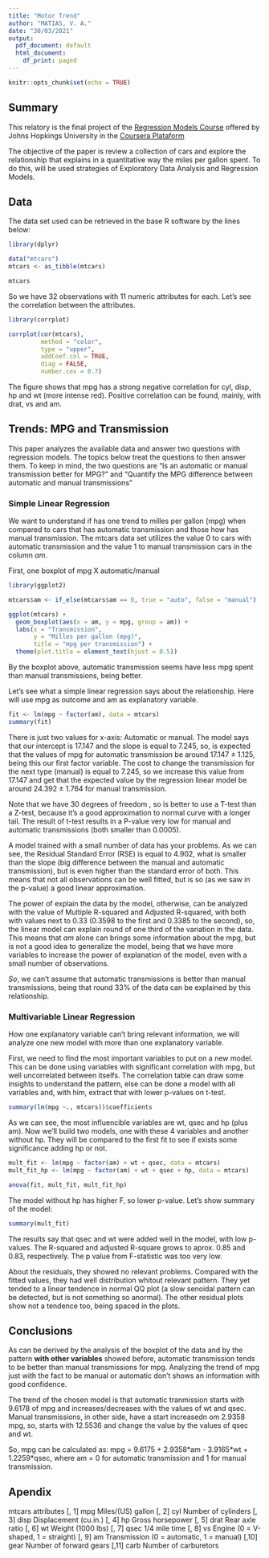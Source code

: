 ```yaml
---
title: "Motor Trend"
author: "MATIAS, V. A."
date: "30/03/2021"
output:
  pdf_document: default
  html_document:
    df_print: paged
---
```


```r
knitr::opts_chunk$set(echo = TRUE)
```

## Summary
<p> This relatory is the final project of the 
[Regression Models Course](https://www.coursera.org/learn/regression-models) 
offered by Johns Hopkings  University in the 
[Coursera Plataform](https://www.coursera.org/)

<p> The objective of the paper is review a collection of cars and explore 
the relationship that explains in a quantitative way the miles per gallon spent.
To do this, will be used strategies of Exploratory Data Analysis and Regression 
Models.

## Data
<p> The data set used can be retrieved in the base R software by the lines 
below:
```r
library(dplyr)

data("mtcars")
mtcars <- as_tibble(mtcars)

mtcars
```

<p> So we have 32 observations with 11 numeric attributes for each. Let's see 
the correlation between the attributes.
```r
library(corrplot)

corrplot(cor(mtcars), 
         method = "color",
         type = "upper", 
         addCoef.col = TRUE,
         diag = FALSE,
         number.cex = 0.7)
```
<p> The figure shows that mpg has a strong negative correlation for cyl, disp,
hp and wt (more intense red). Positive correlation can be found, mainly,
with drat, vs and am.

## Trends: MPG and Transmission
<p> This paper analyzes the available data and answer two questions with 
regression models. The topics below treat the questions to then answer them.
To keep in mind, the two questions are "Is an automatic or manual transmission 
better for MPG?" and "Quantify the MPG difference between automatic and manual 
transmissions"

### Simple Linear Regression
<p> We want to understand if has one trend to milles per gallon (mpg) 
when compared to cars that has automatic transmission and those how has manual 
transmission. The mtcars data set utilizes the value 0 to cars with automatic 
transmission and the value 1 to manual transmission cars in the column _am_.

<p> First, one boxplot of mpg X automatic/manual
```r
library(ggplot2)

mtcars$am <- if_else(mtcars$am == 0, true = "auto", false = "manual")

ggplot(mtcars) + 
  geom_boxplot(aes(x = am, y = mpg, group = am)) + 
  labs(x = "Transmission",
       y = "Milles per gallon (mpg)",
       title = "mpg per transmission") +
  theme(plot.title = element_text(hjust = 0.5))
```
<p> By the boxplot above, automatic transmission seems have less mpg spent than 
manual transmissions, being better. 

<p> Let's see what a simple linear regression says about the relationship. Here 
will use mpg as outcome and am as explanatory variable.
```r
fit <- lm(mpg ~ factor(am), data = mtcars)
summary(fit)

```
<p> There is just two values for x-axis: Automatic or manual.
The model says that our intercept is 17.147 and the slope is equal to 7.245,
so, is expected that the values of mpg for automatic transmission be around 
17.147 $\pm$ 1.125, being this our first factor variable. The cost to change the 
transmission for the next type (manual) is equal to 7.245, so we increase this
value from 17.147 and get that the expected value by the regression linear model
be around 24.392 $\pm$ 1.764 for manual transmission.

<p> Note that we have 30 degrees of freedom , so is better to use a T-test than
a Z-test, because it's a good approximation to normal curve with a longer tail. 
The result of t-test results in a P-value very low for manual and automatic 
transmissions (both smaller than 0.0005).

<p> A model trained with a small number of data has your problems. As we 
can see, the Residual Standard Error (RSE) is equal to 4.902, what is smaller
than the slope (big difference between the manual and automatic transmission),
but is even higher than the standard error of both. This means that not all 
observations can be well fitted, but is so (as we saw in the p-value) a good
linear approximation.

<p> The power of explain the data by the model, otherwise, can be analyzed 
with the value of  Multiple R-squared and Adjusted R-squared, with both with 
values next to 0.33 (0.3598 to the first and 0.3385 to the second), so,
the linear model can explain round of one third of the variation in the data.
This means that _am_ alone can brings some information about the mpg, but
is not a good idea to generalize the model, being that we have more variables 
to increase the power of explanation of the model, even with a small number of 
observations.

<p> *So*, we can't assume that automatic transmissions is better than manual 
transmissions, being that round 33% of the data can be explained by this
relationship.


### Multivariable Linear Regression
<p> How one explanatory variable can't bring relevant information, we will
analyze one new model with more than one explanatory variable. 

<p> First, we need to find the most important variables to put on a new model.
This can be done using variables with significant correlation with mpg, but 
well uncorrelated between itselfs. The correlation table can draw some insights 
to understand the pattern, else can be done a model with all variables and, 
with him, extract that with lower p-values on t-test.
```r
summary(lm(mpg ~., mtcars))$coefficients
```
<p> As we can see, the most influencible variables are wt, qsec and hp (plus 
am). Now we'll build two models, one with these 4 variables and another without
hp. They will be compared to the first fit to see if exists some significance 
adding hp or not.
```r
mult_fit <- lm(mpg ~ factor(am) + wt + qsec, data = mtcars)
mult_fit_hp <- lm(mpg ~ factor(am) + wt + qsec + hp, data = mtcars)

anova(fit, mult_fit, mult_fit_hp)
```
<p> The model without hp has higher F, so lower p-value. Let's show summary of 
the model:
```r
summary(mult_fit)
```
<p> The results say that qsec and wt were added well in the model, with low 
p-values. The R-squared and adjusted R-square grows to aprox. 0.85 and 0.83, 
respectively. The p value from F-statistic was too very low.
<p> About the residuals, they showed no relevant problems. Compared with
the fitted values, they had well distribution whitout relevant pattern. They 
yet tended to a linear tendence in normal QQ plot (a slow senoidal pattern can
be detected, but is not something so anormal). The other residual plots show not
a tendence too, being spaced in the plots.

## Conclusions
<p> As can be derived by the analysis of the boxplot of the data and by the 
pattern **with other variables** showed before, automatic transmission tends to 
be better than manual transmissions for mpg. Analyzing the trend of mpg just 
with the fact to be manual or automatic don't shows an information with good 
confidence.

<p> The trend of the chosen model is that automatic tranmission starts with
9.6178 of mpg and increases/decreases with the values of wt and qsec. 
Manual transmissions, in other side, have a start increasedn om 2.9358 mpg, so,
starts with 12.5536 and change the value by the values of qsec and wt.

<p> So, mpg can be calculated as: mpg = 9.6175 + 2.9358$*$am - 
3.9165$*$wt + 1.2259$*$qsec, where am = 0 for automatic transmission and 1 for 
manual transmission.

## Apendix
<p> mtcars attributes
[, 1]	mpg	Miles/(US) gallon
[, 2]	cyl	Number of cylinders
[, 3]	disp	Displacement (cu.in.)
[, 4]	hp	Gross horsepower
[, 5]	drat	Rear axle ratio
[, 6]	wt	Weight (1000 lbs)
[, 7]	qsec	1/4 mile time
[, 8]	vs	Engine (0 = V-shaped, 1 = straight)
[, 9]	am	Transmission (0 = automatic, 1 = manual)
[,10]	gear	Number of forward gears
[,11]	carb	Number of carburetors